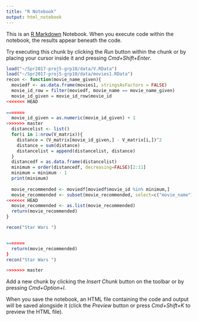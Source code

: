 ```yaml
---
title: "R Notebook"
output: html_notebook
---
```


This is an [R Markdown](http://rmarkdown.rstudio.com) Notebook. When you execute code within the notebook, the results appear beneath the code. 

Try executing this chunk by clicking the *Run* button within the chunk or by placing your cursor inside it and pressing *Cmd+Shift+Enter*. 

```r
load("~/Spr2017-proj5-grp10/data/V.RData")
load("~/Spr2017-proj5-grp10/data/movies1.RData")
recon <- function(movie_name_given){
  moviedf <- as.data.frame(movies1, stringsAsFactors = FALSE)
  movie_id_row = filter(moviedf, movie_name == movie_name_given)
  movie_id_given = movie_id_row$movie_id
<<<<<<< HEAD
  
=======
  movie_id_given = as.numeric(movie_id_given) + 1
>>>>>>> master
  distancelist <- list()
  for(i in 1:nrow(V_matrix)){
    distance = (V_matrix[movie_id_given,] - V_matrix[i,])^2
    distance = sum(distance)
    distancelist = append(distancelist, distance)
  }
  distancedf = as.data.frame(distancelist)
  minimum = order(distancedf, decreasing=FALSE)[2:11]
  minimum = minimum - 1
  print(minimum)
  
  movie_recommended <- moviedf[moviedf$movie_id %in% minimum,]
  movie_recommended <- subset(movie_recommended, select=c("movie_name"))
<<<<<<< HEAD
  movie_recommended <- as.list(movie_recommended)
  return(movie_recommended)
}

recon("Star Wars ")


=======
  return(movie_recommended)
}
recon("Star Wars ")

>>>>>>> master
```

Add a new chunk by clicking the *Insert Chunk* button on the toolbar or by pressing *Cmd+Option+I*.

When you save the notebook, an HTML file containing the code and output will be saved alongside it (click the *Preview* button or press *Cmd+Shift+K* to preview the HTML file).
